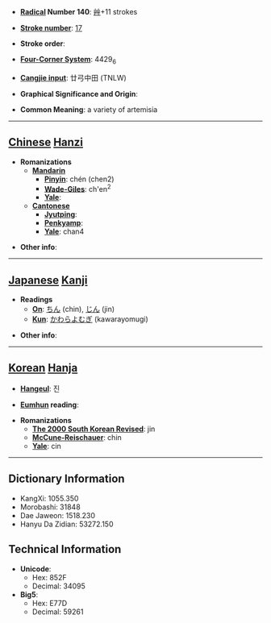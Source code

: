 * '''[[Wiktionary:Chinese radical index| Radical]] Number 140''': [[Wiktionary:Chinese radical index 艸|艸]]+11 strokes

* '''[[Wiktionary:Chinese total strokes index|Stroke number]]''': [[Wiktionary:Chinese total strokes index 17|17]]

* '''Stroke order''': 

* '''[[Wiktionary:Chinese four corner index|Four-Corner System]]''': 4429<sub>6</sub>

* '''[[Wiktionary:Chinese Cangjie index|Cangjie input]]''': 廿弓中田 (TNLW)

* '''Graphical Significance and Origin''': 

* '''Common Meaning''': a variety of artemisia

----

== [[Chinese]] [[Hanzi]] ==

* '''Romanizations'''
** '''[[Mandarin]]'''
*** '''[[Pinyin]]''': chén (chen2)
*** '''[[Wade-Giles]]''': ch'en<sup>2</sup>
*** '''[[Yale]]''': 
** '''[[Cantonese]]'''
*** '''[[Jyutping]]''':
*** '''[[Penkyamp]]''': 
*** '''[[Yale]]''': chan4

* '''Other info''': 

----

== [[Japanese]] [[Kanji]] ==

* '''Readings'''
** '''[[On]]''': [[ちん]] (chin), [[じん]] (jin)
** '''[[Kun]]''': [[かわらよむぎ]] (kawarayomugi)

* '''Other info''':  

----

== [[Korean]] [[Hanja]] ==

* '''[[Hangeul]]''': 진

* '''[[Eumhun]] reading''': 

* '''Romanizations'''
** '''[[The 2000 South Korean Revised Romanization|The 2000 South Korean Revised]]''': jin
** '''[[McCune-Reischauer]]''': chin
** '''[[Yale]]''': cin

----

== Dictionary Information ==

* KangXi: 1055.350
* Morobashi: 31848
* Dae Jaweon: 1518.230
* Hanyu Da Zidian: 53272.150

== Technical Information ==

* '''Unicode''':
** Hex: 852F
** Decimal: 34095
* '''Big5''':
** Hex: E77D
** Decimal: 59261